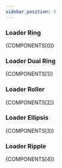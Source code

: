```yaml
---
sidebar_position: 3
---
```



### Loader Ring

<CodePreview>{COMPONENTS[0]}</CodePreview>

### Loader Dual Ring

<CodePreview>{COMPONENTS[1]}</CodePreview>

### Loader Roller

<CodePreview>{COMPONENTS[2]}</CodePreview>

### Loader Ellipsis

<CodePreview>{COMPONENTS[3]}</CodePreview>

### Loader Ripple

<CodePreview>{COMPONENTS[4]}</CodePreview>
